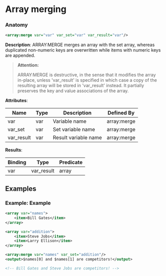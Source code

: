 # Array merging

### Anatomy

```xml
<array:merge var="var" var_set="var" var_result="var"/>
```

 **Description**:
 ARRAY:MERGE merges an array with the set array, whereas duplicated non-numeric keys are overwritten while items with numeric keys are appended.


> **Attention:**
>
> ARRAY:MERGE is destructive, in the sense that it modifies the array in-place, unless 'var_result' is specified in which case a copy of the resulting array will be stored in 'var_result' instead. It partially preserves the key and value associations of the array.

**Attributes**:

| Name | Type | Description | Defined By |
| ---- | ---- | ----------- | ---------- |
| var | var | Variable name | array:merge |
| var_set | var | Set variable name | array:merge |
| var_result | var | Result variable name | array:merge |


**Results**:

| Binding | Type | Predicate |
| ------- | ---- | --------- |
| var|var_result | array | no-result-propagation |


## Examples

### Example: Example

```xml
<array var="names">
	<item>Bill Gates</item>
</array>

<array var="addition">
	<item>Steve Jobs</item>
	<item>Larry Ellison</item>
</array>

<array:merge var="names" var_set="addition"/>
<output>$names[0] and $names[1] are competitors!</output>

<!-- Bill Gates and Steve Jobs are competitors! -->
```

